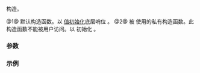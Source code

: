 {{cpp/ranges/slide_view/sentinel/title|''sentinel''}}
{{cpp/ranges/slide_view/navbar}}

{{dcl begin}}
{{dcl|num=1|since=c++23|1=
/*sentinel*/() = default;
}}
{{dcl|num=2|notes={{mark expos}}|1=
private:
constexpr /*sentinel*/( ranges::sentinel_t&lt;V&gt; end );
}}
{{dcl end}}

构造{{rlp|/|哨位}}。

@1@ 默认构造函数。以 {{c|ranges::sentinel_t&lt;V&gt;()}} [[cpp/language/value_initialization|值初始化]]底层哨位 {{rlpi|/#数据成员|end_}}。
@2@ 被 {{lc|slide_view::end}} 使用的私有构造函数。此构造函数不能被用户访问。以 {{c|end}} 初始化 {{rlpi|/#数据成员|end_}}。

===参数===
{{par begin}}
{{par|end|哨位}}
{{par end}}

===示例===
{{example
|code=
|output=
}}

{{langlinks|de|en|es|ja|ru}}